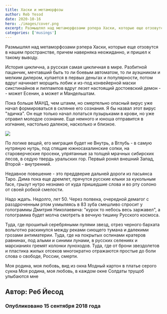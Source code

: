 ```yaml
---
title: Хаски и метаморфозы
author: Reb Yesod
date: 2020-10-16
hero: ./images/cover.png
excerpt: Размышлял над метаморфозами рэпера Хаски, которые еще отзовутся в нашем пространстве, причем наверняка
categories: ['musings']
---
```


Размышлял над метаморфозами рэпера Хаски, которые еще отзовутся в нашем пространстве, причем наверняка неожиданно, и пришел к такому выводу.

История циклична, а русская самая цикличная в мире. Разбитной пацанчик, мечтавший быть то ли боевым автоматом, то ли ауэшником и мелким дилером, купается в первых деньгах и популярности, потом вдруг начинает морщить лобик и из-под конвейерной маски сикстинайнов и лилпампов вдруг лезет настоящий достоевский демон -- может Есенин, а может и Мандельштам. 

Пока больше МАНД, чем штамм, но смертельно опасный вирус уже начал формироваться в склянке его сознания. Я бы назвал этот вирус "эдичка". Он еще только начал лопаться пузырьками в крови, но уже отравил молодое сознание. Еще немного и юноша отправится в изгнание, настолько далекое, насколько и близкое. 

![](./images/stamm.jpg)

По логике вещей, его миграция будет не Внутрь, а Вглубь - в самую нутряную нутрь, под спящие южносахалинские сопки, на староверческие просеки, упрятанные за толщей мрачных сибирских лесов, в седую твердь уральских гор. Первый ронял внешний Запад, Второй - внутренний.

Недавное повешение - это преддверие дальней дороги из пасьянса Таро. Дима пока еще дремлет, прячутся русские клыки за кукольным face, грызут нутро незнамо от куда пришедшие слова и во рту  солоно от своей робкой смелости.

Надо ждать. Недолго, лет 50. Через полвека, очередной демагог с разздроченным ртом ухмыляясь в 83 зуба смешливо спросит у голограммы Дмитрия Николаевича: "курок то небось весь заржавел", а голограмма будет молча смотреть в вечную тишину Русского космоса.

Туда, где прошитый серебряными пулями звезд, отрез черного бархата вольготно раскинулся между реками сиющего тумана и далекими грозами антиматерии. Туда, где на покрытых оспинами кратеров равнинах, под алыми и синими лунами, в русских селениях и марсианиях гремят колонки луноходов.  Туда, где от брони звездолетов  и пластика жилых отсеков многократно отражаются простые до боли слова о свободе, России, смерти.

Моя родина, моя любовь, вид из окна 
Модный картон в платье серого сукна 
Моя родина, моя любовь, в каждом окне 
Солдаты трущоб улыбаются мне

## Автор: Реб Йесод

### Опубликовано 15 сентября 2018 года


